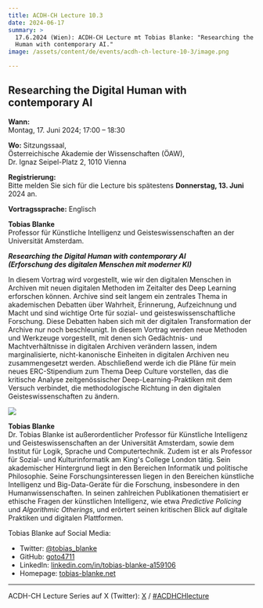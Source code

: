 ```yaml
---
title: ACDH-CH Lecture 10.3
date: 2024-06-17
summary: >
  17.6.2024 (Wien): ACDH-CH Lecture mt Tobias Blanke: "Researching the Digital
  Human with contemporary AI."
image: /assets/content/de/events/acdh-ch-lecture-10-3/image.png

---
```


## Researching the Digital Human with contemporary AI

**Wann:**\
Montag, 17. Juni 2024; 17:00 – 18:30

**Wo:** Sitzungssaal,\
Österreichische Akademie der Wissenschaften (ÖAW),\
Dr. Ignaz Seipel-Platz 2, 1010 Vienna

**Registrierung:**\
Bitte melden Sie sich für die Lecture bis spätestens **Donnerstag, 13. Juni** 2024 an.

**Vortragssprache:** Englisch

**Tobias Blanke**\
Professor für Künstliche Intelligenz und Geisteswissenschaften an der Universität Amsterdam.

***Researching the Digital Human with contemporary AI***\
***(Erforschung des digitalen Menschen mit moderner KI)***

In diesem Vortrag wird vorgestellt, wie wir den digitalen Menschen in Archiven mit neuen digitalen Methoden im Zeitalter des Deep Learning erforschen können. Archive sind seit langem ein zentrales Thema in akademischen Debatten über Wahrheit, Erinnerung, Aufzeichnung und Macht und sind wichtige Orte für sozial- und geisteswissenschaftliche Forschung. Diese Debatten haben sich mit der digitalen Transformation der Archive nur noch beschleunigt. In diesem Vortrag werden neue Methoden und Werkzeuge vorgestellt, mit denen sich Gedächtnis- und Machtverhältnisse in digitalen Archiven verändern lassen, indem marginalisierte, nicht-kanonische Einheiten in digitalen Archiven neu zusammengesetzt werden. Abschließend werde ich die Pläne für mein neues ERC-Stipendium zum Thema Deep Culture vorstellen, das die kritische Analyse zeitgenössischer Deep-Learning-Praktiken mit dem Versuch verbindet, die methodologische Richtung in den digitalen Geisteswissenschaften zu ändern.

<Grid variant="one-four-columns">

<GridItem>

![](/assets/content/de/events/acdh-ch-lecture-10-3/tobias-blanke-portrait-723x1024.png)

</GridItem>

<GridItem>

**Tobias Blanke**\
Dr. Tobias Blanke ist außerordentlicher Professor für Künstliche Intelligenz und Geisteswissenschaften an der Universität Amsterdam, sowie dem Institut für Logik, Sprache und Computertechnik. Zudem ist er als Professor für Sozial- und Kulturinformatik am King's College London tätig. Sein akademischer Hintergrund liegt in den Bereichen Informatik und politische Philosophie. Seine Forschungsinteressen liegen in den Bereichen künstliche Intelligenz und Big-Data-Geräte für die Forschung, insbesondere in den Humanwissenschaften. In seinen zahlreichen Publikationen thematisiert er ethische Fragen der künstlichen Intelligenz, wie etwa *Predictive Policing* und *Algorithmic Otherings*, und erörtert seinen kritischen Blick auf digitale Praktiken und digitalen Plattformen.

Tobias Blanke auf Social Media:

* Twitter: [@tobias\_blanke](https://x.com/tobias_blanke)
* GitHub: [goto4711](https://github.com/goto4711)
* LinkedIn: [linkedin.com/in/tobias-blanke-a159106](https://www.linkedin.com/in/tobias-blanke-a159106/)
* Homepage: [tobias-blanke.net](https://tobias-blanke.net/)

</GridItem>

</Grid>

***

ACDH-CH Lecture Series auf X (Twitter): [X](https://twitter.com/AtClariah) / [#ACDHCHlecture](https://twitter.com/search?q=%23ACDHCHLecture\&src=typed_query)
